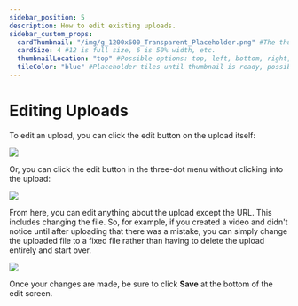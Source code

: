 ---
sidebar_position: 5
description: How to edit existing uploads.
sidebar_custom_props:
  cardThumbnail: "/img/g_1200x600_Transparent_Placeholder.png" #The thumbnail on the category card.
  cardSize: 4 #12 is full size, 6 is 50% width, etc.
  thumbnailLocation: "top" #Possible options: top, left, bottom, right, none
  tileColor: "blue" #Placeholder tiles until thumbnail is ready, possible options: blue, cream, darkpurple, lightpurple, mauve, orange, pink, none
---

# Editing Uploads

To edit an upload, you can click the edit button on the upload itself:

![](/img/en/category-uploading18.png)

Or, you can click the edit button in the three-dot menu without clicking into the upload:

![](/img/en/category-uploading19.png)

From here, you can edit anything about the upload except the URL. This includes changing the file. So, for example, if you created a video and didn't notice until after uploading that there was a mistake, you can simply change the uploaded file to a fixed file rather than having to delete the upload entirely and start over.

![](/img/en/category-uploading20.png)

Once your changes are made, be sure to click **Save** at the bottom of the edit screen.
